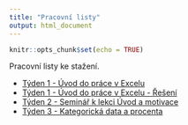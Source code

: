 ```yaml
---
title: "Pracovní listy"
output: html_document
---
```


```r
knitr::opts_chunk$set(echo = TRUE)
```

Pracovní listy ke stažení.

- [Týden 1 - Úvod do práce v Excelu](https://ffuk-my.sharepoint.com/:w:/g/personal/mazaj7af_ff_cuni_cz/EXOxdMFo-hRNnBV1wJmjbd4BAjt9kFa3JygHfEIqP5TR7Q?e=uYkK0L)
- [Týden 1 - Úvod do práce v Excelu - Řešení](https://ffuk-my.sharepoint.com/:x:/g/personal/mazaj7af_ff_cuni_cz/EVFpS4DpnKNPmmeEC0GIcXgBFjHAAnob9_uQDTsthEeyDA?e=2M6PwJ)
- [Týden 2 - Seminář k lekci Úvod a motivace](https://ffuk-my.sharepoint.com/:w:/g/personal/mazaj7af_ff_cuni_cz/Ec3Q4-6AvH5EqyVqUNMrKc4BB9x0qi2_qKJV3YFXFafRYg?e=6fFguy)
- [Týden 3 - Kategorická data a procenta](https://ffuk-my.sharepoint.com/:w:/g/personal/mazaj7af_ff_cuni_cz/EZ5DfbrHBwZCq1d7w1myMxQB9JXMpy5khP8GX1RhLCkFQg?e=XDlzko)